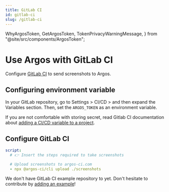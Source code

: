 ```yaml
---
title: GitLab CI
id: gitlab-ci
slug: /gitlab-ci
---
```


  WhyArgosToken,
  GetArgosToken,
  TokenPrivacyWarningMessage,
} from "@site/src/components/ArgosToken";

# Use Argos with GitLab CI

Configure [GitLab CI](https://docs.gitlab.com/ee/ci/) to send screenshots to Argos.

## Configuring environment variable

<WhyArgosToken />
<GetArgosToken />

In your GitLab repository, go to Settings > CI/CD > and then expand the Variables section. Then, set the `ARGOS_TOKEN` as an environment variable.

<TokenPrivacyWarningMessage />

If you are not comfortable with storing secret, read Gitlab CI documentation about [adding a CI/CD variable to a project](https://docs.gitlab.com/ee/ci/variables/#add-a-cicd-variable-to-a-project).

## Configure GitLab CI

```yml title=".gitlab-ci.yml"
script:
  # 👉 Insert the steps required to take screenshots

  # Upload screenshots to argos-ci.com
  - npx @argos-ci/cli upload ./screenshots
```

We don't have GitLab CI example repository to yet. Don't hesitate to contribute by [adding an example](https://github.com/argos-ci/argos/tree/main/examples)!

